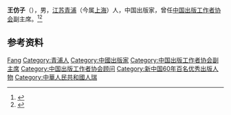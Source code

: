 '''王仿子'''（{{bd|1916年||2019年|3月17日|catIdx=Wang}}），男，[[江苏|江苏]][[青浦县|青浦]]（今属[[上海|上海]]）人，中国出版家，曾任[[中国出版工作者协会|中国出版工作者协会]]副主席。<ref>{{Cite book|title=中华当代文化名人大辞典|author=张品兴, 殷登祥, 陈有进等主编|publisher=中国广播电视出版社|year=1992|isbn=9787504315137|location=北京|pages=}}</ref><ref>{{Cite book|title=20世纪中华人物名字号辞典|author=周家珍编著|publisher=法律出版社|year=2000|isbn=9787503628320|location=北京|pages=}}</ref>

== 参考资料 ==
{{reflist}}

{{中国人物小作品}}
{{Navboxes
| title  = 王仿子在[[中国出版协会|中国出版协会]]的职务
| list1  =
{{中国出版工作者协会第一届理事会}}
{{中国出版工作者协会第二届理事会}}
{{中国出版工作者协会第三届理事会}}
{{中国出版工作者协会第四届理事会}}
{{中国出版工作者协会第五届理事会}}
}}

{{Authority control}}
{{DEFAULTSORT:Wang王}}
[[Category:王姓|Fang]]
[[Category:青浦人|Category:青浦人]]
[[Category:中國出版家|Category:中國出版家]]
[[Category:中国出版工作者协会副主席|Category:中国出版工作者协会副主席]]
[[Category:中国出版工作者协会顾问|Category:中国出版工作者协会顾问]]
[[Category:新中国60年百名优秀出版人物|Category:新中国60年百名优秀出版人物]]
[[Category:中華人民共和國人瑞|Category:中華人民共和國人瑞]]